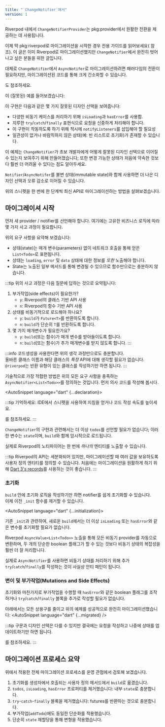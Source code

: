 ```yaml
---
title: "`ChangeNotifier`에서"
version: 1
---
```




Riverpod 내에서 `ChangeNotifierProvider`는 pkg:provider에서 원활한 전환을 제공하는 데 사용됩니다.

이제 막 pkg:riverpod로 마이그레이션을 시작한 경우 전용 가이드를 읽어보세요(<Link documentID="from_provider/quickstart" /> 참조).
이 글은 이미 Riverpod로 마이그레이션했지만 `ChangeNotifier`에서 완전히 벗어나고 싶은 분들을 위한 글입니다.

대체로 `ChangeNotifier`에서 `AsyncNotifer`로 마이그레이션하려면 패러다임의 전환이 필요하지만, 마이그레이션된 코드를 통해 크게 간소화할 수 있습니다. 
<Link documentID="concepts/why_immutability" />도 참조하세요.

이 (잘못된) 예를 들어보겠습니다:
<AutoSnippet raw={old} />

이 구현은 다음과 같은 몇 가지 잘못된 디자인 선택을 보여줍니다:
- 다양한 비동기 케이스를 처리하기 위해 `isLoading`과 `hasError`를 사용함.
- 지루한 `try`/`catch`/`finally` 표현식으로 요청을 신중하게 처리해야 합니다.
- 이 구현이 작동하도록 하기 위해 적시에 `notifyListeners`를 삽입해야 할 필요성
- 일관성이 없거나 바람직하지 않은 상태(예: 빈 리스트로 초기화)가 존재할 수 있습니다.

이 예제는 `ChangeNotifier`가 초보 개발자에게 어떻게 잘못된 디자인 선택으로 이어질 수 있는지 보여주기 위해 만들어졌습니다; 
또한 변경 가능한 상태가 처음에 약속한 것보다 훨씬 더 어려울 수 있다는 점도 알아두세요.

`Notifier`/`AsyncNotifer`를 불변 상태(immutable state)와 함께 사용하면 더 나은 디자인 선택과 오류 감소로 이어질 수 있습니다.

위의 스니펫을 한 번에 한 단계씩 최신 API로 마이그레이션하는 방법을 살펴보겠습니다.

## 마이그레이셔 시작
먼저 새 provider / notifier를 선언해야 합니다. 여기에는 고유한 비즈니스 로직에 따라 몇 가지 사고 과정이 필요합니다.

위의 요구 사항을 요약해 보겠습니다:
- 상태(state)는 매개 변수(parameters) 없이 네트워크 호출을 통해 얻은 `List<Todo>`로 표현됩니다.
- 상태는 `loading`, `error` 및 `data` 상태에 대한 정보를 *또한* 노출해야 합니다.
- State는 노출된 일부 메서드를 통해 변경될 수 있으므로 함수만으로는 충분하지 않습니다.

:::tip
위의 사고 과정은 다음 질문에 답하는 것으로 요약됩니다:
1. 부가작업(side effects)이 필요한가?
    - `y`: Riverpod의 클래스 기반 API 사용
    - `n`: Riverpod의 함수 기반 API 사용
2. 상태를 비동기적으로 로드해야 하나요?
    - `y`: `build`가 `Future<T>`를 반환하도록 합니다.
    - `n`: `build`가 단순히 `T`를 반환하도록 합니다.
3. 몇 가지 매개변수가 필요한가요?
    - `y`: `build`(또는 함수)가 매개 변수를 받아들이도록 합니다.
    - `n`: `build`(또는 함수)가 추가 매개변수를 받지 않도록 합니다.
:::

:::info
코드생성을 사용한다면 위의 생각 과정만으로도 충분합니다.  
올바른 클래스 이름과 해당 클래스의 *특정* API에 대해 생각할 필요가 없습니다.  
`@riverpod`는 반환 유형이 있는 클래스를 작성하기만 하면 됩니다.
:::

기술적으로 가장 적합한 방법은 위의 모든 요구 사항을 충족하는 `AsyncNotifier<List<Todo>>`를 정의하는 것입니다. 
먼저 의사 코드를 작성해 봅시다.

<AutoSnippet language="dart" {...declaration}></AutoSnippet>

:::tip
기억하세요: IDE에서 스니펫을 사용하여 지침을 얻거나 코드 작성 속도를 높이세요.
<Link documentID="introduction/getting_started" hash="going-further-installing-code-snippets" />를 참조하세요.
:::

`ChangeNotifier`의 구현과 관련해서는 더 이상 `todos`를 선언할 필요가 없습니다;
이러한 변수는 `state`이며, `build`와 함께 암시적으로 로드됩니다.

실제로 Riverpod의 노티파이어는 한 번에 *하나의* 엔티티를 노출할 수 있습니다.

:::tip
Riverpod의 API는 세분화되어 있지만, 마이그레이션할 때 여러 값을 보유하도록 사용자 정의 엔티티를 정의할 수 있습니다. 
처음에는 마이그레이션을 원활하게 하기 위해 [Dart 3's records](https://dart.dev/language/records)를 사용하는 것이 좋습니다.
:::


### 초기화
`build` 안에 초기화 로직을 작성하기만 하면 notifier를 쉽게 초기화할 수 있습니다.  
이제 이전 `_init` 함수를 제거할 수 있습니다.

<AutoSnippet language="dart" {...initialization}></AutoSnippet>

기존 `_init`과 관련하여, 새로운 `build`에서는 더 이상 `isLoading` 또는 `hasError`와 같은 변수를 초기화할 필요가 없습니다.

Riverpod `AsyncValue<List<Todo>>` 노출을 통해 모든 비동기 provider를 자동으로 변환하며, 
두 개의 단순한 boolean 플래그가 할 수 있는 것보다 비동기 상태의 복잡성을 훨씬 더 잘 처리합니다.

실제로 `AsyncNotifier`를 사용하면 비동기 상태를 처리하기 위해 추가 `try`/`catch`/`finally`를 작성하는 것이 사실상 안티 패턴이 됩니다.

### 변이 및 부가작업(Mutations and Side Effects)
초기화와 마찬가지로 부가작업을 수행할 때 `hasError`와 같은 boolean 플래그를 조작하거나 `try`/`catch`/`finally` 블록을 추가로 작성할 필요가 없습니다.

아래에서는 모든 상용구를 줄이고 위의 예제를 성공적으로 완전히 마이그레이션했습니다:
<AutoSnippet language="dart" {...migrated} />

:::tip
구문과 디자인 선택은 다를 수 있지만 결국에는 요청을 작성하고 나중에 상태를 업데이트하기만 하면 됩니다. 
<Link documentID="essentials/side_effects" />를 참조하세요.
:::

## 마이그레이션 프로세스 요약

위에서 적용한 전체 마이그레이션 프로세스를 운영 관점에서 검토해 보겠습니다.

1. 초기화를 생성자에서 호출되는 사용자 정의 메서드에서 `build`로 옮겼습니다.
2. `todos`, `isLoading`, `hasError` 프로퍼티를 제거했습니다: 내부 `state`로 충분합니다.
3. `try`-`catch`-`finally` 블록을 제거했습니다: futures를 반환하는 것으로 충분합니다.
4. 부가작업(`addTodo`)에도 동일한 단순화를 적용했습니다.
5. 단순히 `state` 재할당을 통해 변형을 적용했습니다.

